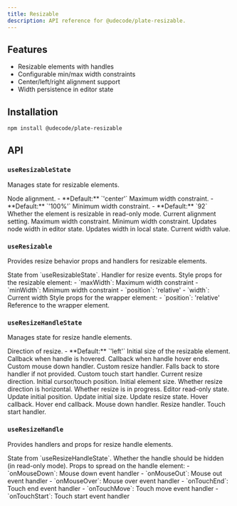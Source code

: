 ```yaml
---
title: Resizable
description: API reference for @udecode/plate-resizable.
---
```


<PackageInfo>

## Features

- Resizable elements with handles
- Configurable min/max width constraints
- Center/left/right alignment support
- Width persistence in editor state

</PackageInfo>

## Installation

```bash
npm install @udecode/plate-resizable
```

## API

### `useResizableState`

Manages state for resizable elements.

<API name="useResizableState">
<APIOptions type="ResizableOptions">
  <APIItem name="align" type="'center' | 'left' | 'right'" optional>
    Node alignment.
    - **Default:** `'center'`
  </APIItem>
  <APIItem name="maxWidth" type="ResizeLength" optional>
    Maximum width constraint.
    - **Default:** `'100%'`
  </APIItem>
  <APIItem name="minWidth" type="ResizeLength" optional>
    Minimum width constraint.
    - **Default:** `92`
  </APIItem>
  <APIItem name="readOnly" type="boolean" optional>
    Whether the element is resizable in read-only mode.
  </APIItem>
</APIOptions>

<APIReturns type="object">
  <APIItem name="align" type="'center' | 'left' | 'right'">
    Current alignment setting.
  </APIItem>
  <APIItem name="maxWidth" type="ResizeLength">
    Maximum width constraint.
  </APIItem>
  <APIItem name="minWidth" type="ResizeLength">
    Minimum width constraint.
  </APIItem>
  <APIItem name="setNodeWidth" type="(width: number) => void">
    Updates node width in editor state.
  </APIItem>
  <APIItem name="setWidth" type="(width: number | string) => void">
    Updates width in local state.
  </APIItem>
  <APIItem name="width" type="number | string">
    Current width value.
  </APIItem>
</APIReturns>
</API>

### `useResizable`

Provides resize behavior props and handlers for resizable elements.

<API name="useResizable">
<APIParameters>
  <APIItem name="state" type="ReturnType<typeof useResizableState>">
    State from `useResizableState`.
  </APIItem>
</APIParameters>

<APIReturns type="object">
  <APIItem name="context" type="object">
    <APISubList>
      <APISubListItem parent="context" name="onResize" type="(event: ResizeEvent) => void">
        Handler for resize events.
      </APISubListItem>
    </APISubList>
  </APIItem>
  <APIItem name="props" type="object">
    Style props for the resizable element:
    - `maxWidth`: Maximum width constraint
    - `minWidth`: Minimum width constraint
    - `position`: 'relative'
    - `width`: Current width
  </APIItem>
  <APIItem name="wrapperProps" type="object">
    Style props for the wrapper element:
    - `position`: 'relative'
  </APIItem>
  <APIItem name="wrapperRef" type="React.RefObject<HTMLDivElement>">
    Reference to the wrapper element.
  </APIItem>
</APIReturns>
</API>

### `useResizeHandleState`

Manages state for resize handle elements.

<API name="useResizeHandleState">
<APIOptions type="ResizeHandleOptions">
  <APIItem name="direction" type="ResizeDirection" optional>
    Direction of resize.
    - **Default:** `'left'`
  </APIItem>
  <APIItem name="initialSize" type="number" optional>
    Initial size of the resizable element.
  </APIItem>
  <APIItem name="onHover" type="() => void" optional>
    Callback when handle is hovered.
  </APIItem>
  <APIItem name="onHoverEnd" type="() => void" optional>
    Callback when handle hover ends.
  </APIItem>
  <APIItem name="onMouseDown" type="React.MouseEventHandler" optional>
    Custom mouse down handler.
  </APIItem>
  <APIItem name="onResize" type="(event: ResizeEvent) => void" optional>
    Custom resize handler. Falls back to store handler if not provided.
  </APIItem>
  <APIItem name="onTouchStart" type="React.TouchEventHandler" optional>
    Custom touch start handler.
  </APIItem>
</APIOptions>

<APIReturns type="object">
  <APIItem name="direction" type="ResizeDirection">
    Current resize direction.
  </APIItem>
  <APIItem name="initialPosition" type="number">
    Initial cursor/touch position.
  </APIItem>
  <APIItem name="initialSize" type="number">
    Initial element size.
  </APIItem>
  <APIItem name="isHorizontal" type="boolean">
    Whether resize direction is horizontal.
  </APIItem>
  <APIItem name="isResizing" type="boolean">
    Whether resize is in progress.
  </APIItem>
  <APIItem name="readOnly" type="boolean">
    Editor read-only state.
  </APIItem>
  <APIItem name="setInitialPosition" type="(position: number) => void">
    Update initial position.
  </APIItem>
  <APIItem name="setInitialSize" type="(size: number) => void">
    Update initial size.
  </APIItem>
  <APIItem name="setIsResizing" type="(resizing: boolean) => void">
    Update resize state.
  </APIItem>
  <APIItem name="onHover" type="() => void">
    Hover callback.
  </APIItem>
  <APIItem name="onHoverEnd" type="() => void">
    Hover end callback.
  </APIItem>
  <APIItem name="onMouseDown" type="React.MouseEventHandler">
    Mouse down handler.
  </APIItem>
  <APIItem name="onResize" type="(event: ResizeEvent) => void">
    Resize handler.
  </APIItem>
  <APIItem name="onTouchStart" type="React.TouchEventHandler">
    Touch start handler.
  </APIItem>
</APIReturns>
</API>

### `useResizeHandle`

Provides handlers and props for resize handle elements.

<API name="useResizeHandle">
<APIParameters>
  <APIItem name="state" type="ReturnType<typeof useResizeHandleState>">
    State from `useResizeHandleState`.
  </APIItem>
</APIParameters>

<APIReturns type="object">
  <APIItem name="hidden" type="boolean">
    Whether the handle should be hidden (in read-only mode).
  </APIItem>
  <APIItem name="props" type="object">
    Props to spread on the handle element:
    - `onMouseDown`: Mouse down event handler
    - `onMouseOut`: Mouse out event handler
    - `onMouseOver`: Mouse over event handler
    - `onTouchEnd`: Touch end event handler
    - `onTouchMove`: Touch move event handler
    - `onTouchStart`: Touch start event handler
  </APIItem>
</APIReturns>
</API>
